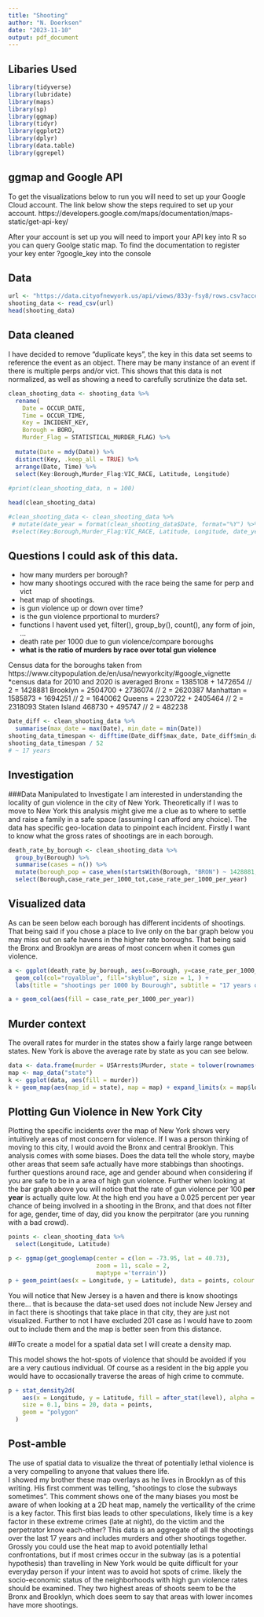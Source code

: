 ---
title: "Shooting"
author: "N. Doerksen"
date: "2023-11-10"
output: pdf_document
---

## Libaries Used

```{r libraries, include = FALSE}
library(tidyverse)
library(lubridate)
library(maps)
library(sp)
library(ggmap)
library(tidyr)
library(ggplot2)
library(dplyr)
library(data.table)
library(ggrepel)

```

## ggmap and Google API
To get the visualizations below to run you will need to set up your Google Cloud account. The link below show the steps required to set up your account.
https://developers.google.com/maps/documentation/maps-static/get-api-key/

After your account is set up you will need to import your API key into R so you can query Goolge static map. 
To find the documentation to register your key enter ?google_key into the console


## Data
```{r Shooting, echo=FALSE}
url <- "https://data.cityofnewyork.us/api/views/833y-fsy8/rows.csv?accessType=DOWNLOAD"
shooting_data <- read_csv(url)
head(shooting_data)
```

## Data cleaned
I have decided to remove "duplicate keys", the key in this data set seems to reference the event as an object. There may be many instance of an event if there is multiple perps and/or vict.  This shows that this data is not normalized, as well as showing a need to carefully scrutinize the data set. 

```{r clean}
clean_shooting_data <- shooting_data %>%
  rename(
    Date = OCCUR_DATE,
    Time = OCCUR_TIME,
    Key = INCIDENT_KEY,
    Borough = BORO,
    Murder_Flag = STATISTICAL_MURDER_FLAG) %>%
  
  mutate(Date = mdy(Date)) %>%
  distinct(Key, .keep_all = TRUE) %>%
  arrange(Date, Time) %>%
  select(Key:Borough,Murder_Flag:VIC_RACE, Latitude, Longitude) 
  
#print(clean_shooting_data, n = 100)

head(clean_shooting_data)

#clean_shooting_data <- clean_shooting_data %>%
 # mutate(date_year = format(clean_shooting_data$Date, format="%Y") %>%
 #select(Key:Borough,Murder_Flag:VIC_RACE, Latitude, Longitude, date_year) %>%
```
## Questions I could ask of this data.
* how many murders per borough?
* how many shootings occured with the race being the same for perp and vict
* heat map of shootings.
* is gun violence up or down over time?
* is the gun violence prportional to murders?
* functions I havent used yet, filter(), group_by(), count(), any form of join, ...
* death rate per 1000 due to gun violence/compare boroughs
* **what is the ratio of murders by race over total gun violence**

Census data for the boroughs taken from https://www.citypopulation.de/en/usa/newyorkcity/#google_vignette
*census data for 2010 and 2020 is averaged 
Bronx = 1385108 + 1472654 // 2 = 1428881
Brooklyn = 2504700 + 2736074 // 2 = 2620387
Manhattan = 1585873 + 1694251 // 2 = 1640062
Queens = 2230722 + 2405464 // 2 = 2318093
Staten Island 468730 + 495747 // 2 = 482238

``` {r}
Date_diff <- clean_shooting_data %>%
  summarise(max_date = max(Date), min_date = min(Date))
shooting_data_timespan <- difftime(Date_diff$max_date, Date_diff$min_date, units = "weeks")
shooting_data_timespan / 52
# ~ 17 years
```

## Investigation

###Data Manipulated to Investigate
I am interested in understanding the locality of gun violence in the city of New York.  Theoretically if I was to move to New York this analysis might give me a clue as to where to settle and raise a family in a safe space (assuming I can afford any choice).  The data has specific geo-location data to pinpoint each incident. Firstly I want to know what the gross rates of shootings are in each borough.  

```{r Borough death rates}
death_rate_by_borough <- clean_shooting_data %>%
  group_by(Borough) %>%
  summarise(cases = n()) %>%
  mutate(borough_pop = case_when(startsWith(Borough, "BRON") ~ 1428881, startsWith(Borough, "BROO") ~ 2620387, startsWith(Borough, "M") ~ 1640062, startsWith(Borough, "Q") ~ 2318093, startsWith(Borough, "S") ~ 482238), case_rate_per_1000_tot = cases / borough_pop * 1000, case_rate_per_1000_per_year = case_rate_per_1000_tot / 17) %>%
  select(Borough,case_rate_per_1000_tot,case_rate_per_1000_per_year)
```

## Visualized data

As can be seen below each borough has different incidents of shootings. That being said if you chose a place to live only on the bar graph below you may miss out on safe havens in the higher rate boroughs. That being said the Bronx and Brooklyn are areas of most concern when it comes gun violence.  

```{r Shootings by Borough}
a <- ggplot(death_rate_by_borough, aes(x=Borough, y=case_rate_per_1000_tot)) + 
  geom_col(col="royalblue", fill="skyblue", size = 1, ) +
  labs(title = "shootings per 1000 by Bourough", subtitle = "17 years of data", x ="Borough", y = "Shootings per 1000")

a + geom_col(aes(fill = case_rate_per_1000_per_year))


```
## Murder context

The overall rates for murder in the states show a fairly large range between states.  New York is above the average rate by state as you can see below. 

```{r murder context for the whole of the states}
data <- data.frame(murder = USArrests$Murder, state = tolower(rownames(USArrests)))
map <- map_data("state")
k <- ggplot(data, aes(fill = murder))
k + geom_map(aes(map_id = state), map = map) + expand_limits(x = map$long, y = map$lat)
```

## Plotting Gun Violence in New York City

Plotting the specific incidents over the map of New York shows very intuitively areas of most concern for violence. If I was a person thinking of moving to this city, I would avoid the Bronx and central Brooklyn.  This analysis comes with some biases.  Does the data tell the whole story, maybe other areas that seem safe actually have more stabbings than shootings.  further questions around race, age and gender abound when considering if you are safe to be in a area of high gun violence. Further when looking at the bar graph above you will notice that the rate of gun violence per 100 **per year** is actually quite low. At the high end you have a 0.025 percent per year chance of being involved in a shooting in the Bronx, and that does not filter for age, gender, time of day, did you know the perpitrator (are you running with a bad crowd).  
```{r shootings on map}
points <- clean_shooting_data %>%
  select(Longitude, Latitude)

p <- ggmap(get_googlemap(center = c(lon = -73.95, lat = 40.73),
                         zoom = 11, scale = 2,
                         maptype ='terrain'))
p + geom_point(aes(x = Longitude, y = Latitude), data = points, colour = "#CC0000", alpha=0.25, size = 1)
```
You will notice that New Jersey is a haven and there is know shootings there... that is because the data-set used does not include New Jersey and in fact there is shootings that take place in that city, they are just not visualized. Further to not I have excluded 201 case as I would have to zoom out to include them and the map is better seen from this distance.

##To create a model for a spatial data set I will create a density map.

This model shows the hot-spots of violence that should be avoided if you are a very cautious individual.  Of course as a resident in the big apple you would have to occasionally traverse the areas of high crime to commute.  
```{r heat map of shootings}
p + stat_density2d(
    aes(x = Longitude, y = Latitude, fill = after_stat(level), alpha = 0.25),
    size = 0.1, bins = 20, data = points,
    geom = "polygon"
  ) 
```
## Post-amble

The use of spatial data to visualize the threat of potentially lethal violence is a very compelling to anyone that values there life.  
I showed my brother these map overlays as he lives in Brooklyn as of this writing.  His first comment was telling, "shootings to close the subways sometimes".  This comment shows one of the many biases you most be aware of when looking at a 2D heat map, namely the verticallity of the crime is a key factor.  This first bias leads to other speculations, likely time is a key factor in these extreme crimes (late at night), do the victim and the perpetrator know each-other?  This data is an aggregate of all the shootings over the last 17 years and includes murders and other shootings together.  Grossly you could use the heat map to avoid potentially lethal confrontations, but if most crimes occur in the subway (as is a potential hypothesis) than travelling in New York would be quite difficult for your everyday person if your intent was to avoid hot spots of crime. likely the socio-economic status of the neighborhoods with high gun violence rates should be examined.  They two highest areas of shoots seem to be the Bronx and Brooklyn, which does seem to say that areas with lower incomes have more shootings. 
